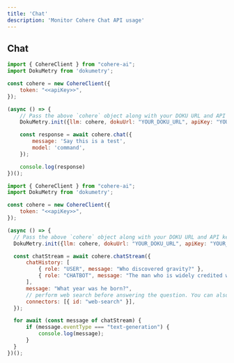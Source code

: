 ```yaml
---
title: 'Chat'
description: 'Monitor Cohere Chat API usage'
---
```


## Chat
<CodeGroup>

```javascript No Streaming
import { CohereClient } from "cohere-ai";
import DokuMetry from 'dokumetry';

const cohere = new CohereClient({
    token: "<<apiKey>>",
});

(async () => {
    // Pass the above `cohere` object along with your DOKU URL and API key and this will make sure that all Cohere calls are automatically tracked.
    DokuMetry.init({llm: cohere, dokuUrl: "YOUR_DOKU_URL", apiKey: "YOUR_DOKU_TOKEN"})

    const response = await cohere.chat({
        message: 'Say this is a test',
        model: 'command',
    });

    console.log(response)
})();
```

```javascript Streaming
import { CohereClient } from "cohere-ai";
import DokuMetry from 'dokumetry';

const cohere = new CohereClient({
    token: "<<apiKey>>",
});

(async () => {
  // Pass the above `cohere` object along with your DOKU URL and API key and this will make sure that all Cohere calls are automatically tracked.
  DokuMetry.init({llm: cohere, dokuUrl: "YOUR_DOKU_URL", apiKey: "YOUR_DOKU_TOKEN"})

  const chatStream = await cohere.chatStream({
      chatHistory: [
          { role: "USER", message: "Who discovered gravity?" },
          { role: "CHATBOT", message: "The man who is widely credited with discovering gravity is Sir Isaac Newton" }
      ],
      message: "What year was he born?",
      // perform web search before answering the question. You can also use your own custom connector.
      connectors: [{ id: "web-search" }],
  });

  for await (const message of chatStream) {
      if (message.eventType === "text-generation") {
          console.log(message);
      }
  }
})();
```

</CodeGroup>